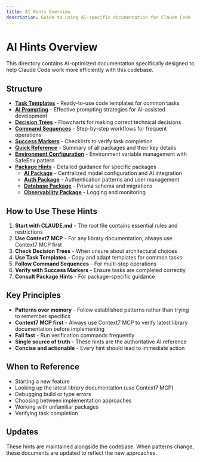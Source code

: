 ```yaml
---
title: AI Hints Overview
description: Guide to using AI-specific documentation for Claude Code
---
```


# AI Hints Overview

This directory contains AI-optimized documentation specifically designed to help
Claude Code work more efficiently with this codebase.

## Structure

- **[Task Templates](/ai-hints/task-templates)** - Ready-to-use code templates
  for common tasks
- **[AI Prompting](/ai-hints/ai-prompting)** - Effective prompting strategies
  for AI-assisted development
- **[Decision Trees](/ai-hints/decision-trees)** - Flowcharts for making correct
  technical decisions
- **[Command Sequences](/ai-hints/command-sequences)** - Step-by-step workflows
  for frequent operations
- **[Success Markers](/ai-hints/success-markers)** - Checklists to verify task
  completion
- **[Quick Reference](/ai-hints/quick-reference)** - Summary of all packages and
  their key details
- **[Environment Configuration](/ai-hints/environment-configuration)** -
  Environment variable management with SafeEnv pattern
- **[Package Hints](/ai-hints/packages)** - Detailed guidance for specific
  packages
  - **[AI Package](/ai-hints/packages/ai)** - Centralized model configuration
    and AI integration
  - **[Auth Package](/ai-hints/packages/auth)** - Authentication patterns and
    user management
  - **[Database Package](/ai-hints/packages/database)** - Prisma schema and
    migrations
  - **[Observability Package](/ai-hints/packages/observability)** - Logging and
    monitoring

## How to Use These Hints

1. **Start with CLAUDE.md** - The root file contains essential rules and
   restrictions
2. **Use Context7 MCP** - For any library documentation, always use Context7 MCP
   first
3. **Check Decision Trees** - When unsure about architectural choices
4. **Use Task Templates** - Copy and adapt templates for common tasks
5. **Follow Command Sequences** - For multi-step operations
6. **Verify with Success Markers** - Ensure tasks are completed correctly
7. **Consult Package Hints** - For package-specific guidance

## Key Principles

- **Patterns over memory** - Follow established patterns rather than trying to
  remember specifics
- **Context7 MCP first** - Always use Context7 MCP to verify latest library
  documentation before implementing
- **Fail fast** - Run verification commands frequently
- **Single source of truth** - These hints are the authoritative AI reference
- **Concise and actionable** - Every hint should lead to immediate action

## When to Reference

- Starting a new feature
- Looking up the latest library documentation (use Context7 MCP)
- Debugging build or type errors
- Choosing between implementation approaches
- Working with unfamiliar packages
- Verifying task completion

## Updates

These hints are maintained alongside the codebase. When patterns change, these
documents are updated to reflect the new approaches.
